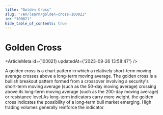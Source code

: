 ```yaml
---
title: "Golden Cross"
slug: "/en/learn/golden-cross-100021"
id: "100021"
hide_table_of_contents: true
---
```



# Golden Cross

<ArticleMeta id={100021} updatedAt={'2023-09-26 13:58:47'} />
<div className='border-solid border-b border-t-0 my-4 border-[var(--ifm-color-gray-300)]' />

A golden cross is a chart pattern in which a relatively short-term moving average crosses above a long-term moving average. The golden cross is a bullish breakout pattern formed from a crossover involving a security's short-term moving average (such as the 50-day moving average) crossing above its long-term moving average (such as the 200-day moving average) or resistance level.As long-term indicators carry more weight, the golden cross indicates the possibility of a long-term bull market emerging. High trading volumes generally reinforce the indicator.
